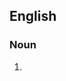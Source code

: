 {{also|dogfight|dog-fight}}
==English==

===Noun===
{{en-noun}}

# {{alternative spelling of|dogfight|lang=en}}